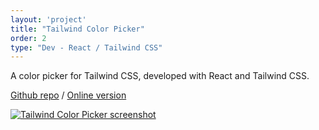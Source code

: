 ```yaml
---
layout: 'project'
title: "Tailwind Color Picker"
order: 2
type: "Dev - React / Tailwind CSS"
---
```


A color picker for Tailwind CSS, developed with React and Tailwind CSS.

[Github repo](https://github.com/Toww/tailwind-color-picker) / [Online version](https://toww.github.io/tailwind-color-picker/)

[![Tailwind Color Picker screenshot](/img/tailwind-color-picker/tailwind-color-picker.png)](https://toww.github.io/tailwind-color-picker/)





